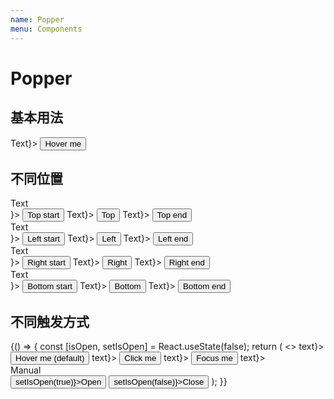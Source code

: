 ```yaml
---
name: Popper
menu: Components
---
```



# Popper

## 基本用法

<Playground>
  <Popper content={<div>Text</div>}>
    <Button>Hover me</Button>
  </Popper>
</Playground>

## 不同位置

<Playground>
  <div>
    <Popper placement="top-start" content={<div>Text</div>}>
      <Button>Top start</Button>
    </Popper>
    <Popper placement="top" content={<div>Text</div>}>
      <Button>Top</Button>
    </Popper>
    <Popper placement="top-end" content={<div>Text</div>}>
      <Button>Top end</Button>
    </Popper>
  </div>
  <div>
    <Popper placement="left-start" content={<div>Text</div>}>
      <Button>Left start</Button>
    </Popper>
    <Popper placement="left" content={<div>Text</div>}>
      <Button>Left</Button>
    </Popper>
    <Popper placement="left-end" content={<div>Text</div>}>
      <Button>Left end</Button>
    </Popper>
  </div>
  <div>
    <Popper placement="right-start" content={<div>Text</div>}>
      <Button>Right start</Button>
    </Popper>
    <Popper placement="right" content={<div>Text</div>}>
      <Button>Right</Button>
    </Popper>
    <Popper placement="right-end" content={<div>Text</div>}>
      <Button>Right end</Button>
    </Popper>
  </div>
  <div>
    <Popper placement="bottom-start" content={<div>Text</div>}>
      <Button>Bottom start</Button>
    </Popper>
    <Popper placement="bottom" content={<div>Text</div>}>
      <Button>Bottom</Button>
    </Popper>
    <Popper placement="bottom-end" content={<div>Text</div>}>
      <Button>Bottom end</Button>
    </Popper>
  </div>
</Playground>

## 不同触发方式

<Playground>
  {() => {
    const [isOpen, setIsOpen] = React.useState(false);
    return (
      <>
        <Popper trigger="hover" content={<div>text</div>}>
          <Button>Hover me (default)</Button>
        </Popper>
        <Popper trigger="click" content={<div>text</div>}>
          <Button>Click me</Button>
        </Popper>
        <Popper trigger="focus" content={<div>text</div>}>
          <Button>Focus me</Button>
        </Popper>
        <Popper isOpen={isOpen} trigger="manual" content={<div>text</div>}>
          <div>Manual</div>
        </Popper>
        <Button onClick={() => setIsOpen(true)}>Open</Button>
        <Button onClick={() => setIsOpen(false)}>Close</Button>
      </>
    );
  }}
</Playground>
